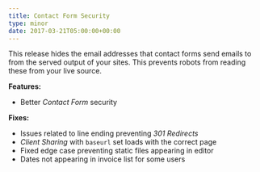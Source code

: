 ```yaml
---
title: Contact Form Security
type: minor
date: 2017-03-21T05:00:00+00:00
---
```



This release hides the email addresses that contact forms send emails to from the served output of your sites. This prevents robots from reading these from your live source.

**Features:**

* Better *Contact Form* security

**Fixes:**

* Issues related to line ending preventing *301 Redirects*
* *Client Sharing* with `baseurl` set loads with the correct page
* Fixed edge case preventing static files appearing in editor
* Dates not appearing in invoice list for some users